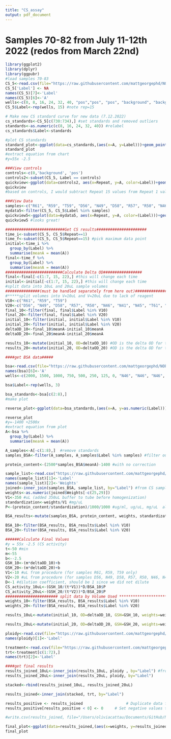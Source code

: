 ```yaml
---
title: "CS_assay"
output: pdf_document
---
```

# Samples 70-82 from July 11-12th 2022 (redos from March 22nd)
```r
library(ggplot2)
library(dplyr)
library(ggpubr)
#load samples 70-83
CS_5<-read.csv(file="https://raw.githubusercontent.com/mattgeorgephd/NOPP-gigas-ploidy-temp/main/202107_EXP2/citrate_synthase/Raw%20Data/CS%20activity%20july%2013th%20part%201.csv")
CS_5['Label'] <- NA
names(CS_5)[7]<-'Label'
names(CS_5)[6]<-'A'
wells<-c(0, 8, 16, 24, 32, 40, "pos","pos", "pos", "background", "background", "background", "R61", "R61", "R61", "R59", "R59", NA, "T59", "T59", "T59", "D56", "D56", "D56", "N49", "N49", "N49", "D58", "D58", "D58", "R57", "R57", "R57", "R50", "R50", "R50", "N46", "N46", "N46", "N41", "N41", "N41", "N41", "N45", "N45", "N45", "T61", "T61", "T61", "M47", "M47", "M47")
CS_5$Label<-rep(wells, 15) #note rep=15 

# Make new CS standard curve for new data (7.12.2022)
cs_standards<-CS_5[c(730:734),] #set standards and removed outliers
standards<-as.numeric(c(8, 16, 24, 32, 40)) #relabel
cs_standards$Label<-standards

#plot CS standards
standard_plot<-ggplot(data=cs_standards,(aes(x=A, y=Label)))+geom_point()+geom_smooth(method="lm", se=FALSE, formula = y ~ poly(x, 1) )+xlab("Concentration of standard ug/mL")+ylab("A @ 570nm")+theme_bw()+stat_regline_equation(label.x=0.25, label.y=20)
standard_plot
#extract equation from chart
#y=55x -2.5

###View controls
controls<-c(0,'background', 'pos')
controls2<-subset(CS_5, Label == controls)
quickview<-ggplot(data=controls2, aes(x=Repeat, y=A, color=Label))+geom_point()+theme_bw()+geom_smooth(method="lm", se=FALSE, formula=y~x)
quickview
#based on controls, I would subtract Repeat 15 values from Repeat 1 values without subtracting 0s from data-set

###View Data
samples<-c("R61", "R59", "T59", "D56", "N49", "D58", "R57", "R50", "N46",   "N41", "N45", "T61", "M47")
mydata5<-filter(CS_5, CS_5$Label %in% samples)
quickview5<-ggplot(data=mydata5, aes(x=Repeat, y=A, color=(Label)))+geom_point()+theme_bw()+geom_smooth(method="lm", se=FALSE, formula=y~x)+scale_x_continuous(breaks=seq(1, 15, by=1))
quickview5 #looks great!

##########################Get CS results######################
time_i<-subset(CS_5, CS_5$Repeat==1)
time_f<-subset(CS_5, CS_5$Repeat==15) #pick maximum data point
initial<-time_i %>% 
  group_by(Label) %>%
  summarise(meanA = mean(A))
final<-time_f %>% 
  group_by(Label) %>%
  summarise(meanA = mean(A))
#########################Calculate Delta OD#################
final<-final[-c(1:7, 15, 22),] #this will change each time
initial<-initial[-c(1:7, 15, 22),] #this will change each time
#split data into 10uL and 20uL sample volumes 
###############(must be handled separately from here out)#################
#*****split volumes into V=10uL and V=20uL due to lack of reagent 
V10<-c("R61", "R59", "T59")
V20<-c("D56", "N49", "D58", "R57", "R50", "N46", "N41", "N45", "T61", "M47")
final_10<-filter(final, final$Label %in% V10)
final_20<-filter(final, final$Label %in% V20)
initial_10<-filter(initial, initial$Label %in% V10)
initial_20<-filter(initial, initial$Label %in% V20)
deltaOD_10<-final_10$meanA-initial_10$meanA
deltaOD_20<-final_20$meanA-initial_20$meanA

results_10<-mutate(initial_10, OD=deltaOD_10) #OD is the delta OD for the samples
results_20<-mutate(initial_20, OD=deltaOD_20) #OD is the delta OD for the samples

####get BSA data#####

bsa<-read.csv(file="https://raw.githubusercontent.com/mattgeorgephd/NOPP-gigas-ploidy-temp/main/202107_EXP2/citrate_synthase/Raw%20Data/BSA_7_11_22_20.csv")
names(bsa)[6]<-'A'
wells<-c(2000, 1500, 1000, 750, 500, 250, 125, 0, "N46", "N46", "N46", "N44", "N44", "N44", "M46", "M46", "M46", "T61", "T61", "T61", "N47", "N47", "N47", "R50", "R50", "R50", "N57", "N57", "N57", "R59", "R59", "R59", "X43", "X43", "X43", "D56", "D56", "D56", "N45", "N45", "N45", "M47", "M47", "M47", "N49", "N49", "N49", "D58", "D58", "D58", "T59", "T59", "T59", "R57", "R57", "R57", "N41", "N41", "N41", "R61", "R61", "R61")

bsa$Label<-rep(wells, 3)

bsa_standards<-bsa[c(2:8),]
#make plot

reverse_plot<-ggplot(data=bsa_standards,(aes(x=A, y=as.numeric(Label))))+geom_point()+geom_smooth(method="lm", se=FALSE, formula = y ~ x )+theme_bw()+stat_regline_equation(label.x=0.6, label.y=500)+ylab("ug/mL")

reverse_plot
#y=-1400 +2500x
#extract equation from plot
A<-bsa %>% 
  group_by(Label) %>%
  summarise(meanA = mean(A))

A_samples<-A[-c(1:8),]  #remove standards 
samples_BSA<-filter(A_samples, A_samples$Label %in% samples) #filter out bad data

protein_content<-(2500*samples_BSA$meanA)-1400 #with no correction

sample_list<-read.csv("https://raw.githubusercontent.com/mattgeorgephd/NOPP-gigas-ploidy-temp/main/202107_EXP2/citrate_synthase/Raw%20Data/weights_redos.csv") #this changed from last CS script, make sure this is the correct weight CSV
names(sample_list)[1]<-'Label'
names(sample_list)[2]<-'Weights'
joined<-inner_join(samples_BSA, sample_list, by="Label") #from CS sample list 
weights<-as.numeric(joined$Weights[-c(25,29)]) 
V1<-350 #uL (added 350uL buffer to tube before homogenization) 
standardization<-weights/V1 #mg/uL
P<-(protein_content/standardization)/1000/1000 #ug/ml, ug/uL, mg/uL  also equal to total protein extracted 

BSA_results<-mutate(samples_BSA, protein_content, weights, standardization, P)

BSA_10<-filter(BSA_results, BSA_results$Label %in% V10)
BSA_20<-filter(BSA_results, BSA_results$Label %in% V20)

######Calculate Final Values
#y = 55x -2.5 (CS activity)
t<-50 #min
m<-55
b<--2.5
GSH_10<-(m*deltaOD_10)+b 
GSH_20<-(m*deltaOD_20)+b 
V1<-10 #uL from procedure (for samples R61, R59, T59 only)
V2<-20 #uL from procedure (for samples D56, N49, D58, R57, R50, N46, N41, N45, T61, M47)
D<-1 #dilution coefficient, should be 1 since we did not dilute
CS_activity_10uL<-(GSH_10/(t*V1))*D/BSA_10$P
CS_activity_20uL<-(GSH_20/(t*V2))*D/BSA_20$P
####################### split data by Volume Used ************************
weights_10<-filter(BSA_results, BSA_results$Label %in% V10)
weights_20<-filter(BSA_results, BSA_results$Label %in% V20)

results_10uL<-mutate(initial_10, OD=deltaOD_10, GSH=GSH_10, weights=weights_10$weights, protein_content=BSA_10$protein_content, standardized=BSA_10$standardization, "Protein (mg/ul)"=BSA_10$P, "CS activity (nmol/(mg*min))"=CS_activity_10uL) #OD is the delta OD for the samples

results_20uL<-mutate(initial_20, OD=deltaOD_20, GSH=GSH_20, weights=weights_20$weights, protein_content=BSA_20$protein_content,standardized=BSA_20$standardization, "Protein (mg/ul)"=BSA_20$P, "CS activity (nmol/(mg*min))"=CS_activity_20uL) #OD is the delta OD for the samples

ploidy<-read.csv(file="https://raw.githubusercontent.com/mattgeorgephd/NOPP-gigas-ploidy-temp/main/202107_EXP2/citrate_synthase/Raw%20Data/ploidy.csv")
names(ploidy)[1]<-'Label'

treatment<-read.csv(file="https://raw.githubusercontent.com/mattgeorgephd/NOPP-gigas-ploidy-temp/main/202107_EXP2/citrate_synthase/Raw%20Data/treatments.csv")
trt<-treatment[c(1:72),]
names(trt)[2]<-'Label'

####get final results 
results_joined_10uL<-inner_join(results_10uL, ploidy , by="Label") #from CS sample list 
results_joined_20uL<-inner_join(results_20uL, ploidy, by="Label")

stacked<-rbind(results_joined_10uL, results_joined_20uL)

results_joined<-inner_join(stacked, trt, by="Label")

results_positive <- results_joined                   # Duplicate data frame
results_positive[results_positive < 0] <- 0     # Set negative values to 0

#write.csv(results_joined, file="/Users/oliviacattau/Documents/GitHub/NOPP-gigas-ploidy-temp/202107_EXP2/citrate_synthase/results/result_83.csv")

final_plot<-ggplot(data=results_joined,(aes(x=weights, y=results_joined$`CS activity (nmol/(mg*min))`, color=trt)))+geom_point()+theme_bw()+geom_smooth(method="lm", se=FALSE, formula = y ~ x ) + ylab("CS Activity (nmol/(mg*min))")
final_plot
```


